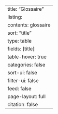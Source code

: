 ---
title: "Glossaire"
listing:
  contents: glossaire
  sort: "title"
  type: table
  fields: [title]
  table-hover: true
  categories: false
  sort-ui: false
  filter-ui: false
  feed: false
page-layout: full
citation: false
---